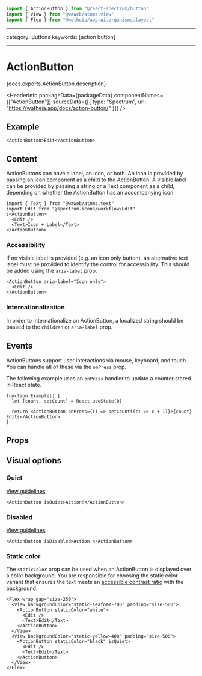 <!-- Copyright 2020 Adobe. All rights reserved.
This file is licensed to you under the Apache License, Version 2.0 (the "License");
you may not use this file except in compliance with the License. You may obtain a copy
of the License at http://www.apache.org/licenses/LICENSE-2.0
Unless required by applicable law or agreed to in writing, software distributed under
the License is distributed on an "AS IS" BASIS, WITHOUT WARRANTIES OR REPRESENTATIONS
OF ANY KIND, either express or implied. See the License for the specific language
governing permissions and limitations under the License. -->



```jsx import
import { ActionButton } from "@react-spectrum/button"
import { View } from "@waweb/atoms.view"
import { Flex } from "@watheia/app.ui.organisms.layout"
```

---

category: Buttons
keywords: [action button]

---

# ActionButton

<p>{docs.exports.ActionButton.description}</p>

<HeaderInfo
  packageData={packageData}
  componentNames={["ActionButton"]}
  sourceData={[{ type: "Spectrum", url: "https://watheia.app/docs/action-button/" }]}
/>

## Example

```tsx example
<ActionButton>Edit</ActionButton>
```

## Content

ActionButtons can have a label, an icon, or both. An icon is provided by passing an icon component as a child to the ActionButton.
A visible label can be provided by passing a string or a Text component as a child, depending on whether the ActionButton has an accompanying icon.

```tsx example
import { Text } from "@waweb/atoms.text"
import Edit from "@spectrum-icons/workflow/Edit"
;<ActionButton>
  <Edit />
  <Text>Icon + Label</Text>
</ActionButton>
```

### Accessibility

If no visible label is provided (e.g. an icon only button),
an alternative text label must be provided to identify the control for accessibility. This should be added using
the `aria-label` prop.

```tsx example
<ActionButton aria-label="Icon only">
  <Edit />
</ActionButton>
```

### Internationalization

In order to internationalize an ActionButton, a localized string should be passed to the `children` or `aria-label` prop.

## Events

ActionButtons support user interactions via mouse, keyboard, and touch. You can handle all of these via the `onPress`
prop.

The following example uses an `onPress` handler to update a counter stored in React state.

```tsx example
function Example() {
  let [count, setCount] = React.useState(0)

  return <ActionButton onPress={() => setCount((c) => c + 1)}>{count} Edits</ActionButton>
}
```

## Props

<PropTable component={docs.exports.ActionButton} links={docs.links} />

## Visual options

### Quiet

[View guidelines](https://watheia.app/docs/action-button/#Quiet)

```tsx example
<ActionButton isQuiet>Action!</ActionButton>
```

### Disabled

[View guidelines](https://watheia.app/docs/action-button/#Disabled)

```tsx example
<ActionButton isDisabled>Action!</ActionButton>
```

### Static color

The `staticColor` prop can be used when an ActionButton is displayed over a color background. You are responsible for
choosing the static color variant that ensures the text meets an
[accessible contrast ratio](https://developer.mozilla.org/en-US/docs/Web/Accessibility/Understanding_WCAG/Perceivable/Color_contrast)
with the background.

```tsx example
<Flex wrap gap="size-250">
  <View backgroundColor="static-seafoam-700" padding="size-500">
    <ActionButton staticColor="white">
      <Edit />
      <Text>Edit</Text>
    </ActionButton>
  </View>
  <View backgroundColor="static-yellow-400" padding="size-500">
    <ActionButton staticColor="black" isQuiet>
      <Edit />
      <Text>Edit</Text>
    </ActionButton>
  </View>
</Flex>
```
